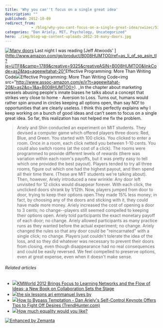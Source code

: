 ```yaml
---
title: 'Why you can''t focus on a single great idea'
description: ""
published: 2012-10-09
redirect_from: 
            - /blog/why-you-cant-focus-on-a-single-great-idea/swizec/5395
categories: "Dan Ariely, MIT, Psychology, Uncategorized"
hero: ./img/blog-wp-content-uploads-2012-10-many-doors.jpg
---
```

[![Many doors](http://swizec.com/blog/wp-content/uploads/2012/10/many-doors.jpg "Many doors")](./img/blog-wp-content-uploads-2012-10-many-doors.jpg) Last night I was reading [Jeff Atwoods&#x27; ](<http://www.amazon.com/gp/product/B008HUMTO0/ref=as_li_qf_sp_asin_tl?ie=UTF8&camp=1789&creative=9325&creativeASIN=B008HUMTO0&linkCode=as2&tag=ageewitahat-20">Effective Programming: More Than Writing Code</a><img src="http://www.assoc-amazon.com/e/ir?t=ageewitahat-20&l=as2&o=1&a=B008HUMTO0>)\_[Effective Programming: More than writing code](<http://www.amazon.com/gp/product/B008HUMTO0/ref=as_li_qf_sp_asin_tl?ie=UTF8&camp=1789&creative=9325&creativeASIN=B008HUMTO0&linkCode=as2&tag=ageewitahat-20">Effective Programming: More Than Writing Code</a><img src="http://www.assoc-amazon.com/e/ir?t=ageewitahat-20&l=as2&o=1&a=B008HUMTO0>). \_In the chapter about marketing weasels abusing people&#x27;s innate biases he talks about a concept that strikes very close to home - Aversion to Loss. Turns out, humans would rather spin around in circles keeping all options open, than say NO! to opportunities that are clearly useless. I think this perfectly explains why I keep working on a bunch of good ideas and can&#x27;t seem to focus on a single great idea. So far, this realization has not helped me fix the problem.

> Ariely and Shin conducted an experiment on MIT students. They devised a computer game which offered players three doors: Red, Blue, and Green. You started with 100 clicks. You clicked to enter a room. Once in a room, each click netted you between 1-10 cents. You could also switch rooms (at the cost of a click). The rooms were programmed to provide different levels of rewards (there was variation within each room&#x27;s payoffs, but it was pretty easy to tell which one provided the best payout). Players tended to try all three rooms, figure out which one had the highest payout, and then spend all their time there. (These are MIT students we&#x27;re talking about). Then, however, Ariely introduced a new wrinkle: Any door left unvisited for 12 clicks would disappear forever. With each click, the unclicked doors shrank by 1/12th. Now, players jumped from door to door, trying to keep their options open.They made 15% less money; in fact, by choosing any of the doors and sticking with it, they could have made more money. Ariely increased the cost of opening a door to 3 cents; no change--players still seemed compelled to keeping their options open. Ariely told participants the exact monetary payoff of each door; no change. Ariely allowed participants as many practice runs as they wanted before the actual experiment; no change. Ariely changed the rules so that any door could be &quot;reincarnated&quot; with a single click; no change. Players just couldn&#x27;t tolerate the idea of the loss, and so they did whatever was necessary to prevent their doors from closing, even though disappearance had no real consequences and could be easily reversed. We feel compelled to preserve options, even at great expense, even when it doesn&#x27;t make sense.

###### Related articles

- [![](http://i.zemanta.com/117317474_80_80.jpg)](http://www.prweb.com/releases/collaboration/dna/prweb9976886.htm)[KMWorld 2012 Brings Focus to Learning Networks and the Flow of Ideas; a New Book on Collaboration Sets the Stage](http://www.prweb.com/releases/collaboration/dna/prweb9976886.htm)
- [![](http://i.zemanta.com/noimg_2_80_80.jpg)](http://wordsmithintheworks.wordpress.com/2012/10/09/the-six-lessons-ari-emmanuel-lives-by/)[the six lessons ari emmanuel lives by](http://wordsmithintheworks.wordpress.com/2012/10/09/the-six-lessons-ari-emmanuel-lives-by/)
- [![](http://i.zemanta.com/115059845_80_80.jpg)](http://www.trendhunter.com/keynote/selfcontrol-keynote)[How to Bypass Temptation - Dan Ariely&#x27;s Self-Control Keynote Offers Tips to Fight Off Desires (TrendHunter.com)](http://www.trendhunter.com/keynote/selfcontrol-keynote)
- [![](http://i.zemanta.com/106685680_80_80.jpg)](http://www.economist.com/blogs/democracyinamerica/2012/08/inequality)[How much equality would you like?](http://www.economist.com/blogs/democracyinamerica/2012/08/inequality)

[![Enhanced by Zemanta](http://img.zemanta.com/zemified_e.png?x-id=180fce21-acb8-4323-910b-d082b7b4df07)](http://www.zemanta.com/?px "Enhanced by Zemanta")
